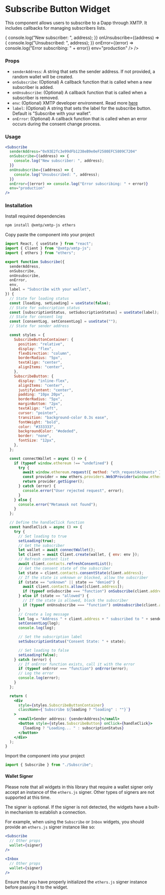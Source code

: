 
# Subscribe Button Widget

This component allows users to subscribe to a Dapp through XMTP. It includes callbacks for managing subscribers lists.

<div className="widget-container">
  <Subscribe
    senderAddress="0x93E2fc3e99dFb1238eB9e0eF2580EFC5809C7204"
    onSubscribe={(address) => {
      console.log("New subscriber: ", address);
    }}
    onUnsubscribe={(address) => {
      console.log("Unsubscribed: ", address);
    }}
    onError={(error) => console.log("Error subscribing: " + error)}
    env="production"
  />
/>

<div
  id="subscribeArray"
  style={{ textAlign: "center", fontSize: "12px" }}
></div>

</div>

### Props

- `senderAddress`: A string that sets the sender address. If not provided, a random wallet will be created.
- `onSubscribe`: (Optional) A callback function that is called when a new subscriber is added.
- `onUnsubscribe`: (Optional) A callback function that is called when a subscriber is removed.
- `env`: (Optional) XMTP developer environment. Read more [here](https://xmtp.org/docs/build/authentication#environments)
- `label`: (Optional) A string that sets the label for the subscribe button. Default is "Subscribe with your wallet".
- `onError`: (Optional) A callback function that is called when an error occurs during the consent change process.

### Usage

```jsx
<Subscribe
  senderAddress="0x93E2fc3e99dFb1238eB9e0eF2580EFC5809C7204"
  onSubscribe={(address) => {
    console.log("New subscriber: ", address);
  }}
  onUnsubscribe={(address) => {
    console.log("Unsubscribed: ", address);
  }}
  onError={(error) => console.log("Error subscribing: " + error)}
  env="production"
/>
```

### Installation

Install required dependencies

```bash
npm install @xmtp/xmtp-js ethers
```

Copy paste the component into your project

```jsx
import React, { useState } from "react";
import { Client } from "@xmtp/xmtp-js";
import { ethers } from "ethers";

export function Subscribe({
  senderAddress,
  onSubscribe,
  onUnsubscribe,
  onError,
  env,
  label = "Subscribe with your wallet",
}) {
  // State for loading status
  const [loading, setLoading] = useState(false);
  // State for subscription status
  const [subscriptionStatus, setSubscriptionStatus] = useState(label);
  // State for consent log
  const [consentLog, setConsentLog] = useState("");
  // State for sender address

  const styles = {
    SubscribeButtonContainer: {
      position: "relative",
      display: "flex",
      flexDirection: "column",
      borderRadius: "5px",
      textAlign: "center",
      alignItems: "center",
    },
    SubscribeButton: {
      display: "inline-flex",
      alignItems: "center",
      justifyContent: "center",
      padding: "10px 20px",
      borderRadius: "5px",
      marginBottom: "2px",
      textAlign: "left",
      cursor: "pointer",
      transition: "background-color 0.3s ease",
      fontWeight: "bold",
      color: "#333333",
      backgroundColor: "#ededed",
      border: "none",
      fontSize: "12px",
    },
  };

  const connectWallet = async () => {
    if (typeof window.ethereum !== "undefined") {
      try {
        await window.ethereum.request({ method: "eth_requestAccounts" });
        const provider = new ethers.providers.Web3Provider(window.ethereum);
        return provider.getSigner();
      } catch (error) {
        console.error("User rejected request", error);
      }
    } else {
      console.error("Metamask not found");
    }
  };

  // Define the handleClick function
  const handleClick = async () => {
    try {
      // Set loading to true
      setLoading(true);
      // Get the subscriber
      let wallet = await connectWallet();
      let client = await Client.create(wallet, { env: env });
      // Refresh content list
      await client.contacts.refreshConsentList();
      // Get the consent state of the subscriber
      let state = client.contacts.consentState(client.address);
      // If the state is unknown or blocked, allow the subscriber
      if (state == "unknown" || state == "denied") {
        await client.contacts.allow([client.address]);
        if (typeof onSubscribe === "function") onSubscribe(client.address);
      } else if (state == "allowed") {
        // If the state is allowed, block the subscriber
        if (typeof onUnsubscribe === "function") onUnsubscribe(client.address);
      }
      // Create a log message
      let log = "Address " + client.address + " subscribed to " + senderAddress;
      setConsentLog(log);
      console.log(log);

      // Set the subscription label
      setSubscriptionStatus("Consent State: " + state);

      // Set loading to false
      setLoading(false);
    } catch (error) {
      // If onError function exists, call it with the error
      if (typeof onError === "function") onError(error);
      // Log the error
      console.log(error);
    }
  };

  return (
    <div
      style={styles.SubscribeButtonContainer}
      className={`Subscribe ${loading ? "loading" : ""}`}
    >
      <small>Sender address: {senderAddress}</small>
      <button style={styles.SubscribeButton} onClick={handleClick}>
        {loading ? "Loading... " : subscriptionStatus}
      </button>
    </div>
  );
}
```

Import the component into your project

```jsx
import { Subscribe } from "./Subscribe";
```

#### Wallet Signer

Please note that all widgets in this library that require a wallet signer only accept an instance of the `ethers.js` signer. Other types of signers are not supported at this time.

The signer is optional. If the signer is not detected, the widgets have a built-in mechanism to establish a connection.

For example, when using the `Subscribe` or `Inbox` widgets, you should provide an `ethers.js` signer instance like so:

```jsx
<Subscribe
  // Other props
  wallet={signer}
/>
```

```jsx
<Inbox
  // Other props
  wallet={signer}
/>
```

Ensure that you have properly initialized the `ethers.js` signer instance before passing it to the widget.
